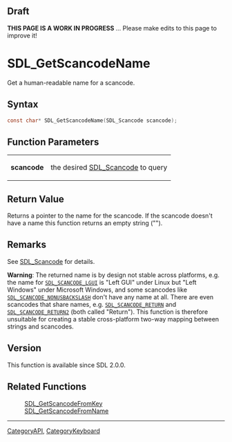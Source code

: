 
== Draft ==


'''THIS PAGE IS A WORK IN PROGRESS''' ... Please make edits to this page to improve it!


= SDL_GetScancodeName =

Get a human-readable name for a scancode.

== Syntax ==

<syntaxhighlight lang='c'>
const char* SDL_GetScancodeName(SDL_Scancode scancode);
</syntaxhighlight>

== Function Parameters ==

{|
|'''scancode'''
|the desired [[SDL_Scancode]] to query
|}

== Return Value ==

Returns a pointer to the name for the scancode. If the scancode doesn't
have a name this function returns an empty string ("").



== Remarks ==

See [[SDL_Scancode]] for details.

'''Warning''': The returned name is by design not stable across platforms,
e.g. the name for <code>[[SDL_SCANCODE_LGUI]]</code> is "Left GUI" under
Linux but "Left Windows" under Microsoft Windows, and some scancodes like
<code>[[SDL_SCANCODE_NONUSBACKSLASH]]</code> don't have any name at all.
There are even scancodes that share names, e.g.
<code>[[SDL_SCANCODE_RETURN]]</code> and
<code>[[SDL_SCANCODE_RETURN2]]</code> (both called "Return"). This function
is therefore unsuitable for creating a stable cross-platform two-way
mapping between strings and scancodes.

== Version ==

This function is available since SDL 2.0.0.



== Related Functions ==

:[[SDL_GetScancodeFromKey]]
:[[SDL_GetScancodeFromName]]

----
[[CategoryAPI]], [[CategoryKeyboard]]


